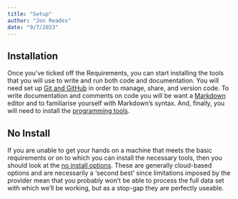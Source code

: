 ```yaml
---
title: "Setup"
author: "Jon Reades"
date: "9/7/2023"
---
```


## Installation

Once you've ticked off the Requirements, you can start installing the tools that you will use to write and run both code and documentation. You will need set up [Git and GitHub](./git.qmd) in order to manage, share, and version code. To write documentation and comments on code you will be want a [Markdown](./markdown.qmd) editor and to familiarise yourself with Markdown's syntax. And, finally, you will need to install the [programming tools](./install_fest.qmd).

## No Install

If you are unable to get your hands on a machine that meets the basic requirements or on to which you can install the necessary tools, then you should look at the [no install options](./no_install.qmd). These are generally cloud-based options and are necessarily a 'second best' since limitations imposed by the provider mean that you probably won't be able to process the full data set with which we'll be working, but as a stop-gap they are perfectly useable.
